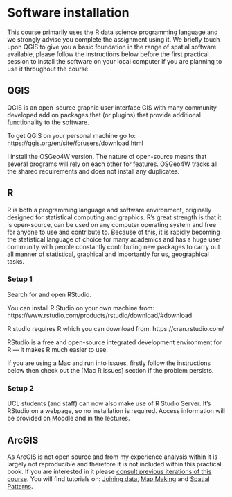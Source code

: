 # Software installation {-}

This course primarily uses the R data science programming language and we strongly advise you complete the assignment using it. We briefly touch upon QGIS to give you a basic foundation in the range of spatial software available, please follow the instructions below before the first practical session to install the software on your local computer if you are planning to use it throughout the course. 

## QGIS {-}

QGIS is an open-source graphic user interface GIS with many community developed add on packages that (or plugins) that provide additional functionality to the software.  

To get QGIS on your personal machine go to: https://qgis.org/en/site/forusers/download.html

I install the OSGeo4W version. The nature of open-source means that several programs will rely on each other for features. OSGeo4W tracks all the shared requirements and does not install any duplicates. 

## R {-}

R is both a programming language and software environment, originally designed for statistical computing and graphics. R’s great strength is that it is open-source, can be used on any computer operating system and free for anyone to use and contribute to. Because of this, it is rapidly becoming the statistical language of choice for many academics and has a huge user community with people constantly contributing new packages to carry out all manner of statistical, graphical and importantly for us, geographical tasks.

### Setup 1 {-}

Search for and open RStudio.

You can install R Studio on your own machine from: https://www.rstudio.com/products/rstudio/download/#download

R studio requires R which you can download from: https://cran.rstudio.com/

RStudio is a free and open-source integrated development environment for R --- it makes R much easier to use.

If you are using a Mac and run into issues, firstly follow the instructions below then check out the [Mac R issues] section if the problem persists. 

### Setup 2 {-}

UCL students (and staff) can now also make use of R Studio Server. It's RStudio on a webpage, so no installation is required. Access information will be provided on Moodle and in the lectures. 

## ArcGIS {-}

As ArcGIS is not open source and from my experience analysis within it is largely not reproducible and therefore it is not included within this practical book. If you are interested in it please [consult previous iterations of this course](https://andrewmaclachlan.github.io/CASA0005repo_20192020/). You will find tutorials on: [Joining data](https://andrewmaclachlan.github.io/CASA0005repo_20192020/geographic-information.html#data-loading), [Map Making](https://andrewmaclachlan.github.io/CASA0005repo_20192020/map-making.html#mapping-in-arcmap) and [Spatial Patterns](https://andrewmaclachlan.github.io/CASA0005repo_20192020/analysing-spatial-patterns.html#arcmap-part-2). 
